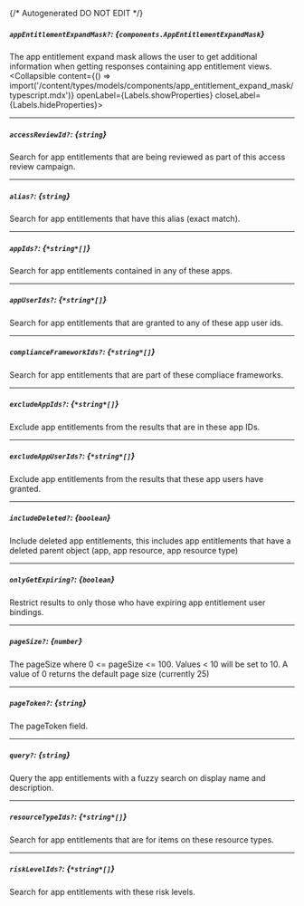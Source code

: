 {/* Autogenerated DO NOT EDIT  */}

##### `appEntitlementExpandMask?`: *{`components.AppEntitlementExpandMask`}*
The app entitlement expand mask allows the user to get additional information when getting responses containing app entitlement views.
<Collapsible content={() => import('/content/types/models/components/app_entitlement_expand_mask/typescript.mdx')} openLabel={Labels.showProperties} closeLabel={Labels.hideProperties}>
</Collapsible>

---
##### `accessReviewId?`: *{`string`}*
Search for app entitlements that are being reviewed as part of this access review campaign.

---
##### `alias?`: *{`string`}*
Search for app entitlements that have this alias (exact match).

---
##### `appIds?`: *{`*string*[]`}*
Search for app entitlements contained in any of these apps.

---
##### `appUserIds?`: *{`*string*[]`}*
Search for app entitlements that are granted to any of these app user ids.

---
##### `complianceFrameworkIds?`: *{`*string*[]`}*
Search for app entitlements that are part of these compliace frameworks.

---
##### `excludeAppIds?`: *{`*string*[]`}*
Exclude app entitlements from the results that are in these app IDs.

---
##### `excludeAppUserIds?`: *{`*string*[]`}*
Exclude app entitlements from the results that these app users have granted.

---
##### `includeDeleted?`: *{`boolean`}*
Include deleted app entitlements, this includes app entitlements that have a deleted parent object (app, app resource, app resource type)

---
##### `onlyGetExpiring?`: *{`boolean`}*
Restrict results to only those who have expiring app entitlement user bindings.

---
##### `pageSize?`: *{`number`}*
The pageSize where 0 \<\= pageSize \<\= 100. Values \< 10 will be set to 10. A value of 0 returns the default page size (currently 25)

---
##### `pageToken?`: *{`string`}*
The pageToken field.

---
##### `query?`: *{`string`}*
Query the app entitlements with a fuzzy search on display name and description.

---
##### `resourceTypeIds?`: *{`*string*[]`}*
Search for app entitlements that are for items on these resource types.

---
##### `riskLevelIds?`: *{`*string*[]`}*
Search for app entitlements with these risk levels.


